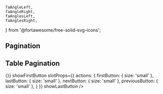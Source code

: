 	faAngleLeft,
	faAngleRight,
	faAnglesLeft,
	faAnglesRight,
} from '@fortawesome/free-solid-svg-icons';

<Meta title="Mui Components/Navigation/Pagination" />

## Pagination

<Unstyled>
	<ThemeProvider theme={theme}>
		<Pagination />
	</ThemeProvider>
</Unstyled>

## Table Pagination

<Unstyled>
	<ThemeProvider theme={theme}>
		<TablePagination rowsPerPageOptions={[5, 10, 25, 50, 100]} count={200} rowsPerPage={50} page={0}
										 onPageChange={() => {}}
										 showFirstButton
										 slotProps={{
											 actions: {
												 firstButton: { size: 'small' },
												 lastButton: { size: 'small' },
												 nextButton: { size: 'small' },
												 previousButton: { size: 'small' },
											 }
										 }}
										 showLastButton />
	</ThemeProvider>
</Unstyled>
